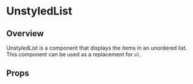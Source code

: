 
<Meta of={UnstyledListStory} />

# UnstyledList

## Overview

UnstyledList is a component that displays the items in an unordered list.
This component can be used as a replacement for `ul`.

<Canvas of={UnstyledListStory.Overview} />

## Props

<Controls />
